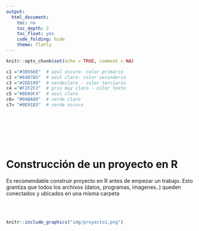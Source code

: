 ```yaml
---
output:
  html_document:
    toc: no
    toc_depth: 2
    toc_float: yes
    code_folding: hide
    theme: flatly
---
```



```r
knitr::opts_chunk$set(echo = TRUE, comment = NA)

c1 ="#3B566E"  # azul oscuro- color primario 
c2 ="#6487A5"  # azul claro- color secundario
c3 ="#2ED199"  # verdeclaro - color terciario
c4 ="#F2F2F2"  # gris muy claro - color texto
c5 ="#8DA9C4"  # azul claro 
c6= "#04BA80"  # verde claro
c7= "#0E9183"  # verde oscuro
```



<br/><br/>

<br/><br/>

# **Construcción de un proyecto en R**

Es recomendable construir proyecto en R antes de empezar un trabajo. Esto grantiza que todos los archivos (datos, programas, imagenes..) queden conectados y ubicados en una misma carpeta



<br/><br/>


```r
knitr::include_graphics("img/proyecto1.png")
```

<br/><br/>



